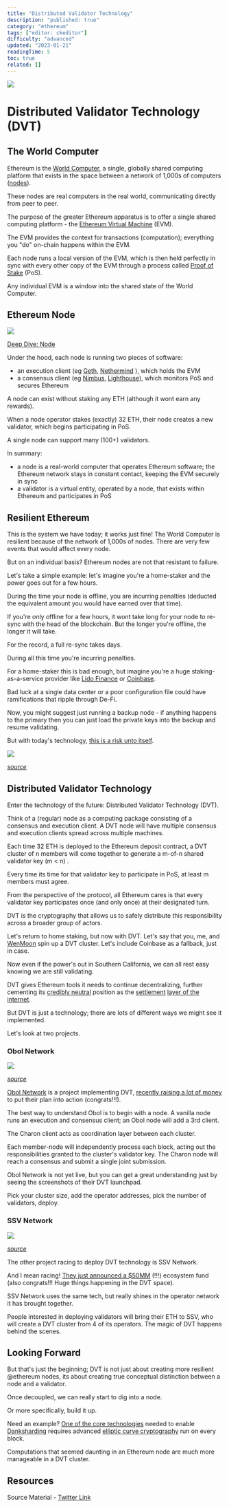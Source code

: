 ```yaml
---
title: "Distributed Validator Technology"
description: "published: true"
category: "ethereum"
tags: ["editor: ckeditor"]
difficulty: "advanced"
updated: "2023-01-21"
readingTime: 5
toc: true
related: []
---
```


![](/images/dvt-banner.png)

# Distributed Validator Technology (DVT)

## The World Computer

Ethereum is the [World Computer](https://inevitableeth.com/home/ethereum/world-computer), a single, globally shared computing platform that exists in the space between a network of 1,000s of computers ([nodes](https://inevitableeth.com/home/ethereum/network/node)). 

These nodes are real computers in the real world, communicating directly from peer to peer. 

The purpose of the greater Ethereum apparatus is to offer a single shared computing platform - the [Ethereum Virtual Machine](https://inevitableeth.com/home/ethereum/evm) (EVM).

The EVM provides the context for transactions (computation); everything you "do" on-chain happens within the EVM.

Each node runs a local version of the EVM, which is then held perfectly in sync with every other copy of the EVM through a process called [Proof of Stake](/ethereum/network/consensus/pos) (PoS).

Any individual EVM is a window into the shared state of the World Computer.

## Ethereum Node

![](/images/node-banner.jpeg)

[Deep Dive: Node](/ethereum/network/node)

Under the hood, each node is running two pieces of software:

*   an execution client (eg [Geth](https://geth.ethereum.org/), [Nethermind](https://nethermind.io/) ), which holds the EVM
*   a consensus client (eg [Nimbus](https://nimbus.guide/), [Lighthouse](https://lighthouse-book.sigmaprime.io/)), which monitors PoS and secures Ethereum

A node can exist without staking any ETH (although it wont earn any rewards).

When a node operator stakes (exactly) 32 ETH, their node creates a new validator, which begins participating in PoS.

A single node can support many (100+) validators.

In summary:

*   a node is a real-world computer that operates Ethereum software; the Ethereum network stays in constant contact, keeping the EVM securely in sync
*   a validator is a virtual entity, operated by a node, that exists within Ethereum and participates in PoS

## Resilient Ethereum

This is the system we have today; it works just fine! The World Computer is resilient because of the network of 1,000s of nodes. There are very few events that would affect every node.

But on an individual basis? Ethereum nodes are not that resistant to failure.

Let's take a simple example: let's imagine you're a home-staker and the power goes out for a few hours.

During the time your node is offline, you are incurring penalties (deducted the equivalent amount you would have earned over that time).

If you're only offline for a few hours, it wont take long for your node to re-sync with the head of the blockchain. But the longer you're offline, the longer it will take.

For the record, a full re-sync takes days.

During all this time you're incurring penalties.

For a home-staker this is bad enough, but imagine you're a huge staking-as-a-service provider like [Lido Finance](https://lido.finance/) or [Coinbase](https://www.coinbase.com/).

Bad luck at a single data center or a poor configuration file could have ramifications that ripple through De-Fi.

Now, you might suggest just running a backup node - if anything happens to the primary then you can just load the private keys into the backup and resume validating.

But with today's technology, [this is a risk unto itself](https://beaconcha.in/validators/slashings).

![](/images/dvt-1.png)

[*source*](https://discord.com/channels/405159462932971535/468923220607762485/937577372830560346)

## Distributed Validator Technology

Enter the technology of the future: Distributed Validator Technology (DVT).

Think of a (regular) node as a computing package consisting of a consensus and execution client. A DVT node will have multiple consensus and execution clients spread across multiple machines.

Each time 32 ETH is deployed to the Ethereum deposit contract, a DVT cluster of n members will come together to generate a m-of-n shared validator key (m < n) .

Every time its time for that validator key to participate in PoS, at least m members must agree.

From the perspective of the protocol, all Ethereum cares is that every validator key participates once (and only once) at their designated turn.

DVT is the cryptography that allows us to safely distribute this responsibility across a broader group of actors.

Let's return to home staking, but now with DVT. Let's say that you, me, and [WenMoon](https://twitter.com/0xWenMoon) spin up a DVT cluster. Let's include Coinbase as a fallback, just in case.

Now even if the power's out in Southern California, we can all rest easy knowing we are still validating.

DVT gives Ethereum tools it needs to continue decentralizing, further cementing its [credibly neutral](/concepts/credible-neutrality) position as the [settlement](/concepts/settlement) [layer of the internet](/ethereum/world-computer/internet-settlement).

But DVT is just a technology; there are lots of different ways we might see it implemented.

Let's look at two projects.

### Obol Network

![](/images/dvt-2.png)

[*source*](https://docs.obol.tech/docs/int/key-concepts#distributed-validator-node)

[Obol Network](https://obol.tech/) is a project implementing DVT, [recently raising a lot of money](https://twitter.com/ObolNetwork/status/1615385163218948096) to put their plan into action (congrats!!!).

The best way to understand Obol is to begin with a node. A vanilla node runs an execution and consensus client; an Obol node will add a 3rd client.

The Charon client acts as coordination layer between each cluster.

Each member-node will independently process each block, acting out the responsibilities granted to the cluster's validator key. The Charon node will reach a consensus and submit a single joint submission.

Obol Network is not yet live, but you can get a great understanding just by seeing the screenshots of their DVT launchpad.

Pick your cluster size, add the operator addresses, pick the number of validators, deploy.

### SSV Network

![](/images/dvt-3.png)

[*source*](https://ssv.network/tech/)

The other project racing to deploy DVT technology is SSV Network.

And I mean racing! [They just announced a $50MM](https://twitter.com/ssv_network/status/1616101088662274051) (!!!) ecosystem fund (also congrats!!! Huge things happening in the DVT space).

SSV Network uses the same tech, but really shines in the operator network it has brought together.

People interested in deploying validators will bring their ETH to SSV, who will create a DVT cluster from 4 of its operators. The magic of DVT happens behind the scenes.

## Looking Forward

But that's just the beginning; DVT is not just about creating more resilient @ethereum nodes, its about creating true conceptual distinction between a node and a validator.

Once decoupled, we can really start to dig into a node.

Or more specifically, build it up.

Need an example? [One of the core technologies](/concepts/kzg-commitment) needed to enable [Danksharding](/ethereum/upgrades/scaling/data) requires advanced [elliptic curve cryptography](/concepts/elliptic-curve-cryptography) run on every block.

Computations that seemed daunting in an Ethereum node are much more manageable in a DVT cluster.

## Resources

Source Material - [Twitter Link](https://twitter.com/SalomonCrypto/status/1617020243087613953)

